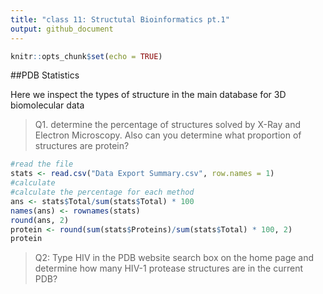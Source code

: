 ```yaml
---
title: "class 11: Structutal Bioinformatics pt.1"
output: github_document
---
```


```r
knitr::opts_chunk$set(echo = TRUE)
```

##PDB Statistics

Here we inspect the types of structure in the main database for 3D biomolecular data 

> Q1. determine the percentage of structures solved by X-Ray and Electron Microscopy. Also can
you determine what proportion of structures are protein? 

```r
#read the file 
stats <- read.csv("Data Export Summary.csv", row.names = 1)
#calculate
#calculate the percentage for each method 
ans <- stats$Total/sum(stats$Total) * 100
names(ans) <- rownames(stats)
round(ans, 2)
protein <- round(sum(stats$Proteins)/sum(stats$Total) * 100, 2)
protein


```

>Q2: Type HIV in the PDB website search box on the home page and determine how many
HIV-1 protease structures are in the current PDB?